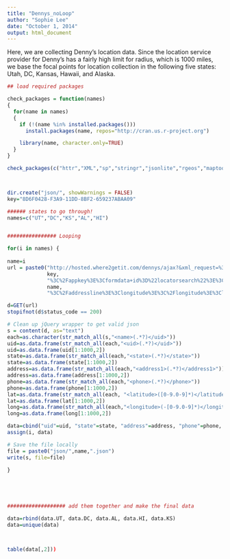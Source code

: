```yaml
---
title: "Dennys_noLoop"
author: "Sophie Lee"
date: "October 1, 2014"
output: html_document
---
```


Here, we are collecting Denny's location data. Since the location service provider for Denny's has a fairly high limit for radius, which is 1000 miles, we base the focal points for location collection in the following five states: Utah, DC, Kansas, Hawaii, and Alaska. 
```r

## load required packages

check_packages = function(names)
{
  for(name in names)
  {
    if (!(name %in% installed.packages()))
      install.packages(name, repos="http://cran.us.r-project.org")

    library(name, character.only=TRUE)
  }
}

check_packages(c("httr","XML","sp","stringr","jsonlite","rgeos","maptools", "rgdal","ggplot2","spatsta","jsonlite","stringr"))



dir.create("json/", showWarnings = FALSE)
key="8D6F0428-F3A9-11DD-8BF2-659237ABAA09"

###### states to go through!
names=c("UT","DC","KS","AL","HI")


################ Looping

for(i in names) {
  
name=i
url = paste0("http://hosted.where2getit.com/dennys/ajax?&xml_request=%3Crequest%3E%3Cappkey%3E",
             key,
             "%3C%2Fappkey%3E%3Cformdata+id%3D%22locatorsearch%22%3E%3Cdataview%3Estore_default%3C%2Fdataview%3E%3Climit%3E3000%3C%2Flimit%3E%3Cgeolocs%3E%3Cgeoloc%3E%3Caddressline%3E,%20",
             name,
             "%3C%2Faddressline%3E%3Clongitude%3E%3C%2Flongitude%3E%3Clatitude%3E%3C%2Flatitude%3E%3C%2Fgeoloc%3E%3C%2Fgeolocs%3E%3Csearchradius%3E3000|10000%3C%2Fsearchradius%3E%3C%2Fformdata%3E%3C%2Frequest%3E")   

d=GET(url)
stopifnot(d$status_code == 200)

# Clean up jQuery wrapper to get valid json
s = content(d, as="text")
each=as.character(str_match_all(s,"<name>(.*?)</uid>"))
uid=as.data.frame(str_match_all(each,"<uid>(.*?)</uid>"))
uid=as.data.frame(uid[1:1000,2])
state=as.data.frame(str_match_all(each,"<state>(.*?)</state>"))
state=as.data.frame(state[1:1000,2])
address=as.data.frame(str_match_all(each,"<address1>(.*?)</address1>"))
address=as.data.frame(address[1:1000,2])
phone=as.data.frame(str_match_all(each,"<phone>(.*?)</phone>"))
phone=as.data.frame(phone[1:1000,2])
lat=as.data.frame(str_match_all(each, "<latitude>([0-9.0-9]*)</latitude>"))
lat=as.data.frame(lat[1:1000,2])
long=as.data.frame(str_match_all(each,"<longitude>(-[0-9.0-9]*)</longitude>"))
long=as.data.frame(long[1:1000,2])

data=cbind("uid"=uid, "state"=state, "address"=address, "phone"=phone, "lat"=lat, "long"=long)
assign(i, data)

# Save the file locally
file = paste0("json/",name,".json")
write(s, file=file)

}





################### add them together and make the final data

data=rbind(data.UT, data.DC, data.AL, data.HI, data.KS)
data=unique(data)



table(data[,2]))






```



